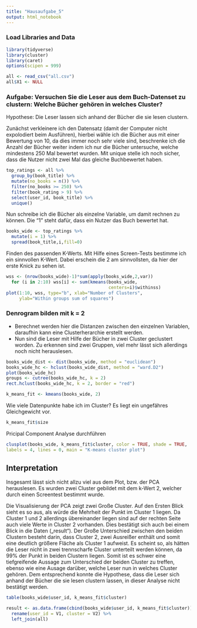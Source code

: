 ```yaml
---
title: "Hausaufgabe_5"
output: html_notebook
---
```

### Load Libraries and Data 
```r
library(tidyverse)
library(cluster)
library(caret)
options(scipen = 999)
```

```r
all <- read_csv("all.csv")
all$X1 <- NULL
```

### Aufgabe: Versuchen Sie die Leser aus dem Buch-Datenset zu clustern: Welche Bücher gehören in welches Cluster?
Hypothese: Die Leser lassen sich anhand der Bücher die sie lesen clustern.

Zunächst verkleinere ich den Datensatz (damit der Computer nicht expolodiert beim Ausführen), hierbei wähle ich die Bücher aus mit einer Bewertung von 10, da dies immer noch sehr viele sind, beschrenke ich die Anzahl der Bücher weiter indem ich nur die Bücher untersuche, welche mindestens 250 Mal bewertet wurden. Mit unique stelle ich noch sicher, dass die Nutzer nicht zwei Mal das gleiche Buchbewertet haben. 

```r
top_ratings <- all %>% 
  group_by(book_title) %>%
  mutate(no_books = n()) %>% 
  filter(no_books >= 250) %>%
  filter(book_rating > 9) %>%
  select(user_id, book_title) %>% 
  unique()
```

Nun schreibe ich die Bücher als einzelne Variable, um damit rechnen zu können. Die "1" steht dafür, dass ein Nutzer das Buch bewertet hat. 
```r
books_wide <- top_ratings %>% 
  mutate(i = 1) %>% 
  spread(book_title,i,fill=0)
```

Finden des passenden K-Werts. Mit Hilfe eines Screen-Tests bestimme ich ein sinnvollen K-Wert. Dabei erschein die 2 am sinnvollsten, da hier der erste Knick zu sehen ist.
```r
wss <- (nrow(books_wide)-1)*sum(apply(books_wide,2,var))
  for (i in 2:10) wss[i] <- sum(kmeans(books_wide,
                                       centers=i)$withinss)
plot(1:10, wss, type="b", xlab="Number of Clusters",
     ylab="Within groups sum of squares")
```

### Denrogram bilden mit k = 2

* Berechnet werden hier die Distanzen zwischen den einzelnen Variablen, daraufhin kann eine Clusterherarchie erstellt werden. 
* Nun sind die Leser mit Hilfe der Bücher in zwei Cluster geclustert worden. Zu erkennen sind zwei Gruppen, viel mehr lässt sich allerdings noch nicht herauslesen. 
```r
books_wide_dist <- dist(books_wide, method = "euclidean")
books_wide_hc <- hclust(books_wide_dist, method = "ward.D2")
plot(books_wide_hc)
groups <- cutree(books_wide_hc, k = 2)
rect.hclust(books_wide_hc, k = 2, border = "red")
```

```r
k_means_fit <- kmeans(books_wide, 2)
```

Wie viele Datenpunkte habe ich im Cluster? Es liegt ein ungefähres Gleichgewicht vor. 
```r
k_means_fit$size
```
Pricipal Component Analyse durchführen

```r
clusplot(books_wide, k_means_fit$cluster, color = TRUE, shade = TRUE,
labels = 4, lines = 0, main = "K-means cluster plot")
```
## Interpretation

Insgesamt lässt sich nicht allzu viel aus dem Plot, bzw. der PCA herauslesen. Es wurden zwei Cluster gebildet mit dem k-Wert 2, welcher durch einen Screentest bestimmt wurde. 

Die Visualisierung der PCA zeigt zwei Große Cluster. Auf den Ersten Blick sieht es so aus, als würde die Mehrheit der Punkt im Cluster 1 liegen. Da Cluster 1 und 2 allerdings übereinander liegen sind auf der rechten Seite auch viele Werte in Cluster 2 vorhanden. Dies bestätigt sich auch bei einem Blick in die Daten („result“). Der Große Unterschied zwischen den beiden Clustern besteht darin, dass Cluster 2, zwei Ausreißer enthält und somit eine deutlich größere Fläche als Cluster 1 aufweist. Es scheint so, als hätten die Leser nicht in zwei trennscharfe Cluster unterteilt werden können, da 99% der Punkt in beiden Clustern liegen. Somit ist es schwer eine tiefgreifende Aussage zum Unterschied der beiden Cluster zu treffen, ebenso wie eine Ausage darüber, welche Leser nun in welches Cluster gehören. Dem entsprechend konnte die Hypothese, dass die Leser sich anhand der Bücher die sie lesen clustern lassen, in dieser Analyse nicht bestätigt werden.  


```r
table(books_wide$user_id, k_means_fit$cluster)
```
```r
result <- as.data.frame(cbind(books_wide$user_id, k_means_fit$cluster)) %>% 
  rename(user_id = V1, cluster = V2) %>% 
  left_join(all)
``` 

